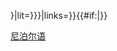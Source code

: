 {{Language with name and transliteration|ne|[[尼泊爾語]]|{{{1}}}|translit={{{translit<includeonly>|{{{2|}}}</includeonly>}}}|lit={{{lit<includeonly>|{{{3|}}}</includeonly>}}}|links={{{links<includeonly>|</includeonly>yes}}}}}{{#if:{{{2|}}}|{{Main other|}}}}<noinclude>
[[Category:多語言支持模板|尼泊尔语]]
</noinclude>